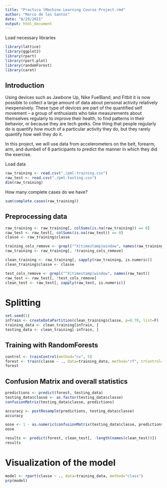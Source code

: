 ```yaml
---
title: "Practica lMachine Learning Course Project.rmd"
author: "Marco de los Santos"
date: "8/29/2021"
output: html_document
---
```


Load necessary libraries
```r
library(lattice)
library(ggplot2)
library(rpart)
library(rpart.plot)
library(randomForest)
library(caret)
```



## Introduction  

Using devices such as Jawbone Up, Nike FuelBand, and Fitbit it is now possible to collect a large amount of data about personal activity relatively inexpensively. These type of devices are part of the quantified self movement – a group of enthusiasts who take measurements about themselves regularly to improve their health, to find patterns in their behavior, or because they are tech geeks. One thing that people regularly do is quantify how much of a particular activity they do, but they rarely quantify how well they do it.  

In this project, we will use data from accelerometers on the belt, forearm, arm, and dumbell of 6 participants to predict the manner in which they did the exercise.  


Load data
```r
raw_training <- read.csv("./pml-training.csv")
raw_test <- read.csv("./pml-testing.csv")
dim(raw_training)
```

How many complete cases do we have?
```r
sum(complete.cases(raw_training))
```


## Preprocessing data 
```r
raw_training <- raw_training[, colSums(is.na(raw_training)) == 0] 
raw_test <- raw_test[, colSums(is.na(raw_test)) == 0] 
classe <- raw_training$classe

training_cols_remove <- grepl("^X|timestamp|window", names(raw_training))
raw_training <- raw_training[, !training_cols_remove]

clean_training <- raw_training[, sapply(raw_training, is.numeric)]
clean_training$classe <- classe

test_cols_remove <- grepl("^X|timestamp|window", names(raw_test))
raw_test <- raw_test[, !test_cols_remove]
clean_test <- raw_test[, sapply(raw_test, is.numeric)]
```


# Splitting
```r
set.seed(1) 
inTrain <- createDataPartition(clean_training$classe, p=0.70, list=F)
training_data <- clean_training[inTrain, ]
testing_data <- clean_training[-inTrain, ]
```



## Training with RandomForests
```r
control <- trainControl(method="cv", 5)
forest <- train(classe ~ ., data=training_data, method="rf", trControl=control, ntree=100)
forest
```


## Confusion Matrix and overall statistics
```r
predictions <- predict(forest, testing_data)
testing_data$classe <- as.factor(testing_data$classe)
confusionMatrix(testing_data$classe, predictions)
```

```r
accuracy <- postResample(predictions, testing_data$classe)
accuracy
```


```r
oose <- 1 - as.numeric(confusionMatrix(testing_data$classe, predictions)$overall[1])
oose
```

```r
results <- predict(forest, clean_test[, -length(names(clean_test))])
results
```


# Visualization of the model
```r
model <- rpart(classe ~ ., data=training_data, method="class")
prp(model) 
```

